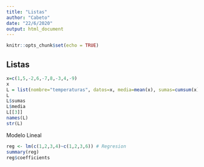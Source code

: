 ```yaml
---
title: "Listas"
author: "Cabeto"
date: "22/6/2020"
output: html_document
---
```


```r
knitr::opts_chunk$set(echo = TRUE)
```

## Listas

```r
x=c(1,5,-2,6,-7,8,-3,4,-9)
x
L = list(nombre="temperaturas", datos=x, media=mean(x), sumas=cumsum(x))
L
L$sumas
L$media
L[[3]]
names(L)
str(L)

```

Modelo Lineal
```r
reg <- lm(c(1,2,3,4)~c(1,2,3,6)) # Regresion
summary(reg)
reg$coefficients
```

